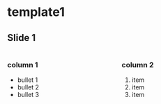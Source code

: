 
# template1

## Slide 1
:::: {.columns}

::: {.column width="50%"}
### column 1

* bullet 1
* bullet 2
* bullet 3
:::
::: {.column width="50%"}
### column 2

1. item 
1. item
1. item
:::
::::

    